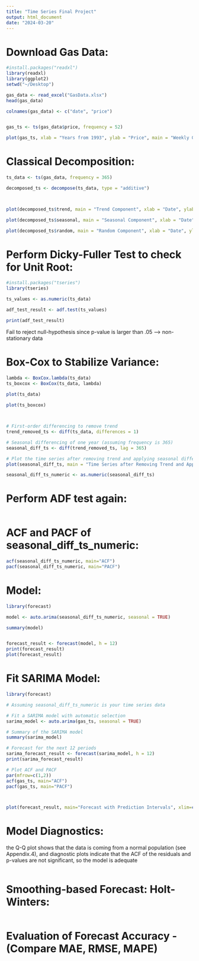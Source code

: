 ```yaml
---
title: "Time Series Final Project"
output: html_document
date: "2024-03-20"
---
```


# Download Gas Data:

```r

#install.packages("readxl")
library(readxl)
library(ggplot2)
setwd("~/Desktop")

gas_data <- read_excel("GasData.xlsx")
head(gas_data)

colnames(gas_data) <- c("date", "price")


gas_ts <- ts(gas_data$price, frequency = 52)  

plot(gas_ts, xlab = "Years from 1993", ylab = "Price", main = "Weekly Gas Price Time Series")

```

# Classical Decomposition:

```r


ts_data <- ts(gas_data, frequency = 365)  

decomposed_ts <- decompose(ts_data, type = "additive")  



plot(decomposed_ts$trend, main = "Trend Component", xlab = "Date", ylab = "Value")

plot(decomposed_ts$seasonal, main = "Seasonal Component", xlab = "Date", ylab = "Value")

plot(decomposed_ts$random, main = "Random Component", xlab = "Date", ylab = "Value")


```

# Perform Dicky-Fuller Test to check for Unit Root:

```r

#install.packages("tseries")
library(tseries)

ts_values <- as.numeric(ts_data)

adf_test_result <- adf.test(ts_values)

print(adf_test_result)

```

Fail to reject null-hypothesis since p-value is larger than .05 --\> non-stationary data

# Box-Cox to Stabilize Variance:

```r

lambda <- BoxCox.lambda(ts_data)
ts_boxcox <- BoxCox(ts_data, lambda)
    
plot(ts_data)

plot(ts_boxcox)




```

```r

# First-order differencing to remove trend
trend_removed_ts <- diff(ts_data, differences = 1)

# Seasonal differencing of one year (assuming frequency is 365)
seasonal_diff_ts <- diff(trend_removed_ts, lag = 365)

# Plot the time series after removing trend and applying seasonal differencing
plot(seasonal_diff_ts, main = "Time Series after Removing Trend and Applying Seasonal Differencing", xlab = "Date", ylab = "Value")

seasonal_diff_ts_numeric <- as.numeric(seasonal_diff_ts)

```

# Perform ADF test again:

```r





```

# ACF and PACF of seasonal_diff_ts_numeric:

```r

acf(seasonal_diff_ts_numeric, main="ACF")
pacf(seasonal_diff_ts_numeric, main="PACF")
```

# Model:

```r

library(forecast)

model <- auto.arima(seasonal_diff_ts_numeric, seasonal = TRUE)

summary(model)


forecast_result <- forecast(model, h = 12)
print(forecast_result)
plot(forecast_result)
```

# 

# Fit SARIMA Model:

```r

library(forecast)

# Assuming seasonal_diff_ts_numeric is your time series data

# Fit a SARIMA model with automatic selection
sarima_model <- auto.arima(gas_ts, seasonal = TRUE)

# Summary of the SARIMA model
summary(sarima_model)

# Forecast for the next 12 periods
sarima_forecast_result <- forecast(sarima_model, h = 12)
print(sarima_forecast_result)

# Plot ACF and PACF
par(mfrow=c(1,2))
acf(gas_ts, main="ACF")
pacf(gas_ts, main="PACF")



plot(forecast_result, main="Forecast with Prediction Intervals", xlim=c(length(seasonal_diff_ts_numeric)-100, length(seasonal_diff_ts_numeric)))


```

# Model Diagnostics: 

the Q-Q plot shows that the data is coming
from a normal population (see Appendix.4), and diagnostic plots indicate that the ACF of the residuals and p-values are
not significant, so the model is adequate

```r






```

# Smoothing-based Forecast: Holt-Winters:

```r




```

# Evaluation of Forecast Accuracy - (Compare MAE, RMSE, MAPE)

```r





```

